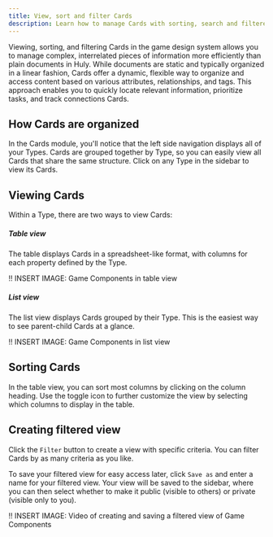 ```yaml
---
title: View, sort and filter Cards
description: Learn how to manage Cards with sorting, search and filtered views.
---
```


Viewing, sorting, and filtering Cards in the game design system allows you to manage complex, interrelated pieces of information more efficiently than plain documents in Huly. While documents are static and typically organized in a linear fashion, Cards offer a dynamic, flexible way to organize and access content based on various attributes, relationships, and tags. This approach enables you to quickly locate relevant information, prioritize tasks, and track connections Cards.

## How Cards are organized

In the Cards module, you'll notice that the left side navigation displays all of your Types. Cards are grouped together by Type, so you can easily view all Cards that share the same structure. Click on any Type in the sidebar to view its Cards.

## Viewing Cards

Within a Type, there are two ways to view Cards:

##### Table view

The table displays Cards in a spreadsheet-like format, with columns for each property defined by the Type.

!! INSERT IMAGE: Game Components in table view

##### List view

The list view displays Cards grouped by their Type. This is the easiest way to see parent-child Cards at a glance.

!! INSERT IMAGE: Game Components in list view

## Sorting Cards

In the table view, you can sort most columns by clicking on the column heading. Use the toggle icon to further customize the view by selecting which columns to display in the table.

## Creating filtered view

Click the `Filter` button to create a view with specific criteria. You can filter Cards by as many criteria as you like.

To save your filtered view for easy access later, click `Save as` and enter a name for your filtered view. Your view will be saved to the sidebar, where you can then select whether to make it public (visible to others) or private (visible only to you).

!! INSERT IMAGE: Video of creating and saving a filtered view of Game Components 